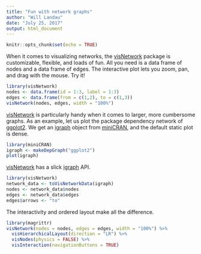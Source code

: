 ```yaml
---
title: "Fun with network graphs"
author: "Will Landau"
date: "July 25, 2017"
output: html_document
---
```


```r
knitr::opts_chunk$set(echo = TRUE)
```

When it comes to visualizing networks, the <a href="https://datastorm-open.github.io/visNetwork/">visNetwork</a> package is customizable, flexible, and loads of fun. All you need is a data frame of nodes and a data frame of edges. The interactive plot lets you zoom, pan, and drag with the mouse. Try it!

```r
library(visNetwork)
nodes <- data.frame(id = 1:3, label = 1:3)
edges <- data.frame(from = c(1,2), to = c(1,3))
visNetwork(nodes, edges, width = "100%")
```

<a href="https://datastorm-open.github.io/visNetwork/">visNetwork</a> is particularly handy when it comes to larger, more cumbersome graphs. As an example, let us plot the package dependency network of <a href="http://ggplot2.org/">ggplot2</a>. We get an <a href="http://igraph.org/">igraph</a> object from <a href="https://cran.r-project.org/package=miniCRAN/vignettes/miniCRAN-dependency-graph.html">miniCRAN</a>, and the default static plot is dense.

```r
library(miniCRAN)
igraph <- makeDepGraph("ggplot2")
plot(igraph)
```

<a href="https://datastorm-open.github.io/visNetwork">visNetwork</a> has a slick <a href="http://igraph.org/">igraph</a> API.

```r
library(visNetwork)
network_data <- toVisNetworkData(igraph)
nodes <- network_data$nodes
edges <- network_data$edges
edges$arrows <- "to"
```

The interactivity and ordered layout make all the difference.

```r
library(magrittr)
visNetwork(nodes = nodes, edges = edges, width = "100%") %>%
  visHierarchicalLayout(direction = "LR") %>%
  visNodes(physics = FALSE) %>%
  visInteraction(navigationButtons = TRUE)
```
